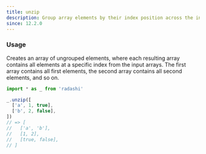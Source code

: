 ```yaml
---
title: unzip
description: Group array elements by their index position across the input arrays
since: 12.2.0
---
```


### Usage

Creates an array of ungrouped elements, where each resulting array contains all elements at a specific index from the input arrays. The first array contains all first elements, the second array contains all second elements, and so on.

```ts twoslash
import * as _ from 'radashi'

_.unzip([
  ['a', 1, true],
  ['b', 2, false],
])
// => [
//   ['a', 'b'],
//   [1, 2],
//   [true, false],
// ]
```
